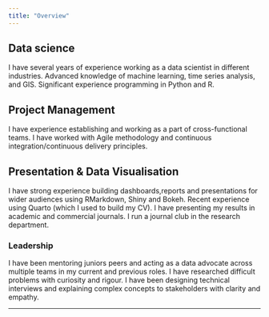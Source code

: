 ```yaml
---
title: "Overview"
---
```


## Data science

I have several years of experience working as a data scientist in different industries. Advanced knowledge of machine learning, time series analysis, and GIS. Significant experience programming in Python and R.


## Project Management

I have experience establishing and working as a part of cross-functional teams. I have worked with Agile methodology and continuous integration/continuous delivery principles.


## Presentation & Data Visualisation

I have strong experience building dashboards,reports and presentations for wider audiences using RMarkdown, Shiny and Bokeh. Recent experience using Quarto (which I used to build my CV). I have presenting my results in academic and commercial journals. I run a journal club in the research department.

### Leadership

I have been mentoring juniors peers and acting as a data advocate across multiple teams in my current and previous roles. I have researched difficult problems with curiosity and rigour. I have been designing technical interviews and explaining complex concepts to stakeholders with clarity and empathy.

*****
